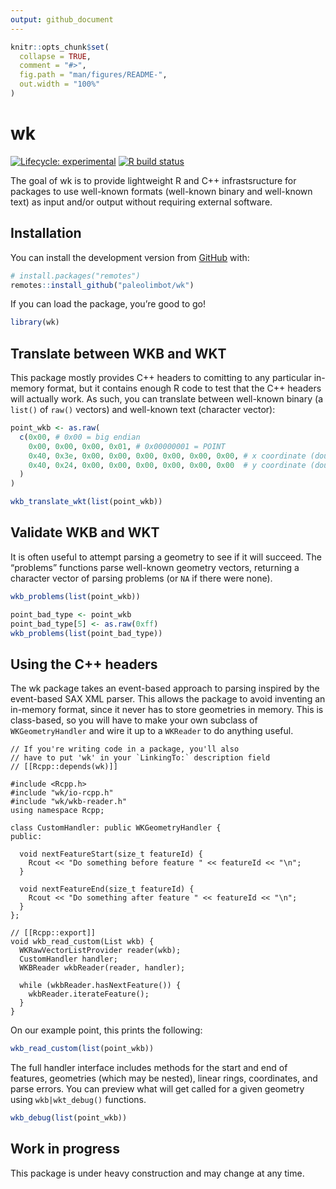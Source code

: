 ```yaml
---
output: github_document
---
```


<!-- README.md is generated from README.Rmd. Please edit that file -->

```r
knitr::opts_chunk$set(
  collapse = TRUE,
  comment = "#>",
  fig.path = "man/figures/README-",
  out.width = "100%"
)
```

# wk

<!-- badges: start -->
[![Lifecycle: experimental](https://img.shields.io/badge/lifecycle-experimental-orange.svg)](https://www.tidyverse.org/lifecycle/#experimental)
[![R build status](https://github.com/paleolimbot/wk/workflows/R-CMD-check/badge.svg)](https://github.com/paleolimbot/wk/actions)
<!-- badges: end -->

The goal of wk is to provide lightweight R and C++ infrastsructure for packages to use well-known formats (well-known binary and well-known text) as input and/or output without requiring external software.

## Installation

You can install the development version from [GitHub](https://github.com/) with:

``` r
# install.packages("remotes")
remotes::install_github("paleolimbot/wk")
```

If you can load the package, you're good to go!

```r
library(wk)
```

## Translate between WKB and WKT

This package mostly provides C++ headers to comitting to any particular in-memory format, but it contains enough R code to test that the C++ headers will actually work. As such, you can translate between well-known binary (a `list()` of `raw()` vectors) and well-known text (character vector):

```r
point_wkb <- as.raw(
  c(0x00, # 0x00 = big endian
    0x00, 0x00, 0x00, 0x01, # 0x00000001 = POINT
    0x40, 0x3e, 0x00, 0x00, 0x00, 0x00, 0x00, 0x00, # x coordinate (double)
    0x40, 0x24, 0x00, 0x00, 0x00, 0x00, 0x00, 0x00  # y coordinate (double)
  )
)

wkb_translate_wkt(list(point_wkb))
```

## Validate WKB and WKT

It is often useful to attempt parsing a geometry to see if it will succeed. The "problems" functions parse well-known geometry vectors, returning a character vector of parsing problems (or `NA` if there were none).

```r
wkb_problems(list(point_wkb))

point_bad_type <- point_wkb
point_bad_type[5] <- as.raw(0xff)
wkb_problems(list(point_bad_type))
```

## Using the C++ headers

The wk package takes an event-based approach to parsing inspired by the event-based SAX XML parser. This allows the package to avoid inventing an in-memory format, since it never has to store geometries in memory. This is class-based, so you will have to make your own subclass of `WKGeometryHandler` and wire it up to a `WKReader` to do anything useful.

```Rcpp
// If you're writing code in a package, you'll also
// have to put 'wk' in your `LinkingTo:` description field
// [[Rcpp::depends(wk)]]

#include <Rcpp.h>
#include "wk/io-rcpp.h"
#include "wk/wkb-reader.h"
using namespace Rcpp;

class CustomHandler: public WKGeometryHandler {
public:
  
  void nextFeatureStart(size_t featureId) {
    Rcout << "Do something before feature " << featureId << "\n";
  }
  
  void nextFeatureEnd(size_t featureId) {
    Rcout << "Do something after feature " << featureId << "\n";
  }
};

// [[Rcpp::export]]
void wkb_read_custom(List wkb) {
  WKRawVectorListProvider reader(wkb);
  CustomHandler handler;
  WKBReader wkbReader(reader, handler);
  
  while (wkbReader.hasNextFeature()) {
    wkbReader.iterateFeature();
  }
}
```

On our example point, this prints the following:

```r
wkb_read_custom(list(point_wkb))
```

The full handler interface includes methods for the start and end of features, geometries (which may be nested), linear rings, coordinates, and parse errors. You can preview what will get called for a given geometry using `wkb|wkt_debug()` functions.

```r
wkb_debug(list(point_wkb))
```

## Work in progress

This package is under heavy construction and may change at any time.

